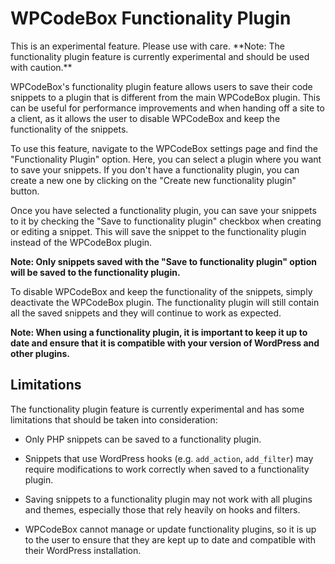 
# WPCodeBox Functionality Plugin

<Callout type="error" emoji="️🚫">
This is an experimental feature. Please use with care.
</Callout>
**Note: The functionality plugin feature is currently experimental and should be used with caution.**

WPCodeBox's functionality plugin feature allows users to save their code snippets to a plugin that is different from the main WPCodeBox plugin. This can be useful for performance improvements and when handing off a site to a client, as it allows the user to disable WPCodeBox and keep the functionality of the snippets.

To use this feature, navigate to the WPCodeBox settings page and find the "Functionality Plugin" option. Here, you can select a plugin where you want to save your snippets. If you don't have a functionality plugin, you can create a new one by clicking on the "Create new functionality plugin" button.

Once you have selected a functionality plugin, you can save your snippets to it by checking the "Save to functionality plugin" checkbox when creating or editing a snippet. This will save the snippet to the functionality plugin instead of the WPCodeBox plugin.

**Note: Only snippets saved with the "Save to functionality plugin" option will be saved to the functionality plugin.**

To disable WPCodeBox and keep the functionality of the snippets, simply deactivate the WPCodeBox plugin. The functionality plugin will still contain all the saved snippets and they will continue to work as expected.

**Note: When using a functionality plugin, it is important to keep it up to date and ensure that it is compatible with your version of WordPress and other plugins.**

## Limitations

The functionality plugin feature is currently experimental and has some limitations that should be taken into consideration:

- Only PHP snippets can be saved to a functionality plugin.

- Snippets that use WordPress hooks (e.g. `add_action`, `add_filter`) may require modifications to work correctly when saved to a functionality plugin.

- Saving snippets to a functionality plugin may not work with all plugins and themes, especially those that rely heavily on hooks and filters.

- WPCodeBox cannot manage or update functionality plugins, so it is up to the user to ensure that they are kept up to date and compatible with their WordPress installation.